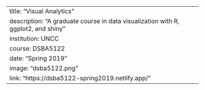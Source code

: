 ---
title: "Visual Analytics"
description: "A graduate course in data visualization with R, ggplot2, and shiny"
institution: UNCC
course: DSBA5122
date: "Spring 2019"
image: "dsba5122.png"
link: "https://dsba5122-spring2019.netlify.app/"
---